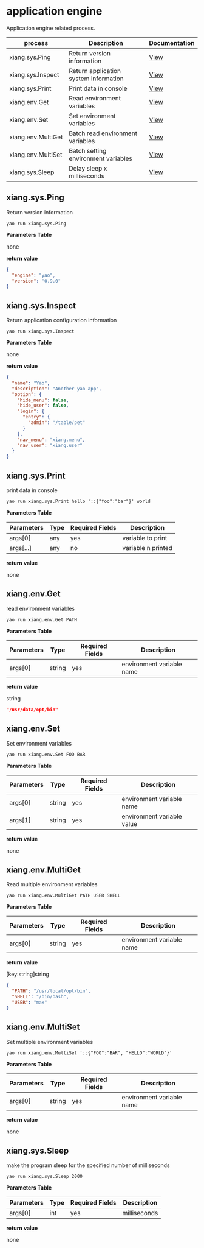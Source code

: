 # application engine

Application engine related process.

| process            | Description                           | Documentation               |
| ------------------ | ------------------------------------- | --------------------------- |
| xiang.sys.Ping     | Return version information            | [View](#xiang.sys.Ping)     |
| xiang.sys.Inspect  | Return application system information | [View](#xiang.sys.Inspect)  |
| xiang.sys.Print    | Print data in console                 | [View](#xiang.sys.Print)    |
| xiang.env.Get      | Read environment variables            | [View](#xiang.env.Get)      |
| xiang.env.Set      | Set environment variables             | [View](#xiang.env.Set)      |
| xiang.env.MultiGet | Batch read environment variables      | [View](#xiang.env.MultiGet) |
| xiang.env.MultiSet | Batch setting environment variables   | [View](#xiang.env.MultiSet) |
| xiang.sys.Sleep    | Delay sleep x milliseconds            | [View](#xiang.env.Sleep)    |

## xiang.sys.Ping

Return version information

`yao run xiang.sys.Ping`

**Parameters Table**

none

**return value**

```json
{
  "engine": "yao",
  "version": "0.9.0"
}
```

## xiang.sys.Inspect

Return application configuration information

`yao run xiang.sys.Inspect`

**Parameters Table**

none

**return value**

```json
{
  "name": "Yao",
  "description": "Another yao app",
  "option": {
    "hide_menu": false,
    "hide_user": false,
    "login": {
      "entry": {
        "admin": "/table/pet"
      }
    },
    "nav_menu": "xiang.menu",
    "nav_user": "xiang.user"
  }
}
```

## xiang.sys.Print

print data in console

`yao run xiang.sys.Print hello '::{"foo":"bar"}' world`

**Parameters Table**

| Parameters | Type | Required Fields | Description        |
| ---------- | ---- | --------------- | ------------------ |
| args[0]    | any  | yes             | variable to print  |
| args[...]  | any  | no              | variable n printed |

**return value**

none

## xiang.env.Get

read environment variables

`yao run xiang.env.Get PATH`

**Parameters Table**

| Parameters | Type   | Required Fields | Description               |
| ---------- | ------ | --------------- | ------------------------- |
| args[0]    | string | yes             | environment variable name |

**return value**

string

```json
"/usr/data/opt/bin"
```

## xiang.env.Set

Set environment variables

`yao run xiang.env.Set FOO BAR`

**Parameters Table**

| Parameters | Type   | Required Fields | Description                |
| ---------- | ------ | --------------- | -------------------------- |
| args[0]    | string | yes             | environment variable name  |
| args[1]    | string | yes             | environment variable value |

**return value**

none

## xiang.env.MultiGet

Read multiple environment variables

`yao run xiang.env.MultiGet PATH USER SHELL`

**Parameters Table**

| Parameters | Type   | Required Fields | Description               |
| ---------- | ------ | --------------- | ------------------------- |
| args[0]    | string | yes             | environment variable name |

**return value**

[key:string]string

```json
{
  "PATH": "/usr/local/opt/bin",
  "SHELL": "/bin/bash",
  "USER": "max"
}
```

## xiang.env.MultiSet

Set multiple environment variables

`yao run xiang.env.MultiSet '::{"FOO":"BAR", "HELLO":"WORLD"}'`

**Parameters Table**

| Parameters | Type   | Required Fields | Description               |
| ---------- | ------ | --------------- | ------------------------- |
| args[0]    | string | yes             | environment variable name |

**return value**

none

## xiang.sys.Sleep

make the program sleep for the specified number of milliseconds

`yao run xiang.sys.Sleep 2000`

**Parameters Table**

| Parameters | Type | Required Fields | Description  |
| ---------- | ---- | --------------- | ------------ |
| args[0]    | int  | yes             | milliseconds |

**return value**

none

<Div style={{ display: "flex", justifyContent: "right" }}>

  <Link type="next" title="Data Model" link="Manual/Process/Data Model"></Link>
</Div>

